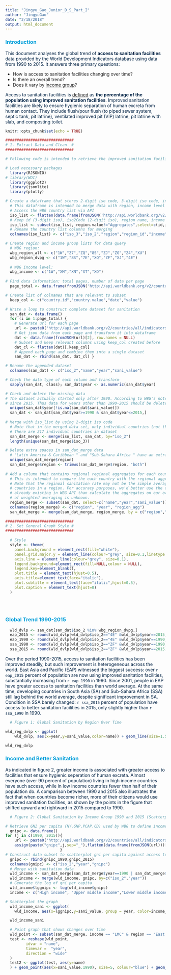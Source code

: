```yaml
---
title: "Jingyu_Gao_Junior_D_S_Part_I"
author: "JingyuGao"
date: "2/18/2018"
output: html_document
---
```


### <span style="color:#009FDA">Introduction</span>

<span style="color:#002244">This document analyses the global trend of **access to sanitation facilities** data provided by the World Development Indicators database using data from 1990 to 2015. It answers three primary questions:</span>

* How is access to sanitation facilities changing over time?
* Is there an overall trend?
* Does it vary by [income group](https://datahelpdesk.worldbank.org/knowledgebase/articles/906519-world-bank-country-and-lending-groups)?

<span style="color:#002244">Access to sanitation facilities is [defined](https://data.worldbank.org/indicator/SH.STA.ACSN) as **the percentage of the population using improved sanitation facilities**. Improved sanitation facilities are likely to ensure hygienic separation of human excreta from human contact. They include flush/pour flush (to piped sewer system, septic tank, pit latrine), ventilated improved pit (VIP) latrine, pit latrine with slab, and composting toilet.</span>



```r
knitr::opts_chunk$set(echo = TRUE)
```



```r

##############################
# 1. Extract Data and Clean  #
##############################

# Following code is intended to retrieve the improved sanitation facilities (% of population with access) from the World Development Indicators database. It extracts data via WBG API data formatted in JSON, then unpacks the nested JSON web page data into the desired format for analysis.

# Load necessary packages
  library(RJSONIO)
# library(WDI)
  library(ggplot2)
  library(jsonlite)
  library(plotly)

# Create a dataframe that stores 2-digit iso code, 3-digit iso code, income level for each country
  # This dataframe is intended to merge data with region, income level as separate columns
  # Access the WBG country list via API  
  iso_list <- flatten(data.frame(fromJSON('http://api.worldbank.org/v2/countries?format=json&per_page=500')))
  # Keep id (3-digit iso), iso2Code (2-digit iso), region name, income level columns, and individual countries only
  iso_list <- subset(iso_list, region.value!="Aggregates",select=c(id,iso2Code,region.value,region.id, incomeLevel.id, incomeLevel.value))
  # Rename the country list columns for merging
  colnames(iso_list) <- c("iso_3","iso_2","region","region_id","income","income_id")

# Create region and income group lists for data query
  # WBG region:
  wbg_region_all <- c("1W","Z7","ZQ","8S","ZJ","ZG","Z4","XU")
  wbg_region_dvpg <- c("1W","8S","7E","XQ","ZF","XJ","4E")
  
  # WBG income level:
  wbg_income <- c("1W","XM","XN","XT","XD")
  
# Find data information: total pages, number of data per page
  page_total <- data.frame(fromJSON('http://api.worldbank.org/v2/countries/all/indicators/SH.STA.ACSN?format=json&date=1990:2015&per_page=500'))[[2]][1]

# Create list of colnames that are relevant to subset 
  keep_col <- c("country.id","country.value","date","value")

# Write a loop to construct complete dataset for sanitation
  san_dat <- data.frame()
  for (i in 1:page_total) {
    # Generate url for each page
    url <- paste0('http://api.worldbank.org/v2/countries/all/indicators/SH.STA.ACSN?format=json&date=1990:2015&per_page=500&page=',i)
    # Get json data from each page and transform it into dataframe
    dat <- data.frame(fromJSON(url)[2], row.names = NULL)
    # Subset and keep relevant columns using keep_col created before
    dat_cl <- flatten(dat)[,keep_col]
    # Append each page and combine them into a single dataset
    san_dat <- rbind(san_dat, dat_cl) }

# Rename the appended dataset
  colnames(san_dat) <- c("iso_2","name","year","sani_value")

# Check the data type of each column and transform
  sapply(san_dat, class); san_dat$year <- as.numeric(san_dat$year)

# Check and delete the missing data
# The dataset actually started only after 1990. According to WBG's note, updates for this data halted
# since 2015. Thus data for years other than 1990-2015 should be deleted in order to reduce redundancy
  unique(san_dat$year[!is.na(san_dat$sani_value)])
  san_dat <- san_dat[san_dat$year>=1990 & san_dat$year<=2015,]
  
# Merge with iso_list by using 2-digit iso code
  # Note that in the merged data set, only individual countries (not the regional aggregates) are kept
  # There are 217 individual countries in dataset
  san_dat_merge <- merge(iso_list, san_dat, by="iso_2")
  length(unique(san_dat_merge$iso_3))

# Delete extra spaces in san_dat_merge data
  # "Latin America & Caribbean " and "Sub-Sahara Africa " have an extra space at the right end 
  unique(san_dat_merge$region) 
  san_dat_merge$region <- trimws(san_dat_merge$region, "both")
  
# Add a column that contains regional regional aggregates for each country observation
  # This is intended to compare the each country with the regional aggregates
  # Note that the reginoal sanitation rate may not be the simple average of sanitation rate of all
  # countries in a region. For accuracy purposes, we'd better use the calculated regional aggregates
  # already existing in WBG API than calculate the aggregates on our own, given the actual methodology
  # of weighted averaging is unknown.
  region_merge <- subset(san_dat, select=c("name","year","sani_value"))
  colnames(region_merge) <- c("region", "year", "region_agg")
  san_dat_merge <- merge(san_dat_merge, region_merge, by = c("region","year"))

##############################
# 2. Set General Graph Style #
##############################
  
  # Style
  style <- theme(
    panel.background = element_rect(fill="white"),
    panel.grid.major.y = element_line(colour="grey", size=0.1,linetype = "dashed"),
    axis.line = element_line(colour="grey", size=0.1),
    legend.background=element_rect(fill=NULL,colour = NULL),
    legend.key=element_blank(),
    plot.title = element_text(hjust=0.5),
    axis.title=element_text(face="italic"),
    plot.subtitle = element_text(face="italic",hjust=0.5),
    plot.caption = element_text(hjust=0)
  )
  
  
  
```

### <span style="color:#009FDA">Global Trend 1990-2015</span>

``` r
  wld_dvlp <- san_dat[san_dat$iso_2 %in% wbg_region_dvpg,]
  eap_2015 <- round(wld_dvlp[wld_dvlp$iso_2=="4E" &wld_dvlp$year==2015,"sani_value"],2)
  eap_1990 <- round(wld_dvlp[wld_dvlp$iso_2=="4E" &wld_dvlp$year==1990,"sani_value"],2)
  ssa_1990 <- round(wld_dvlp[wld_dvlp$iso_2=="ZF" &wld_dvlp$year==1990,"sani_value"],2)
  ssa_2015 <- round(wld_dvlp[wld_dvlp$iso_2=="ZF" &wld_dvlp$year==2015,"sani_value"],2)
```

<span style="color:#002244">Over the period 1990-2015, access to sanitation facilities has been improved steadily, but such improvement is heterogeneous across the world. East Asia and Pacific (EAP) witnessed the biggest success: over `r eap_2015` percent of population are now using improved sanitation facilities, substantially increasing from `r eap_1990` in 1990. Since 2001, people in EAP have greater access to sanitation facilities than world average. At the same time, developing countries in South Asia (SA) and Sub-Sahara Africa (SSA) still lag behind the world average, despite significant improvement in SA. Condition in SSA barely changed: `r ssa_2015` percent of population have access to better sanitation facilities in 2015, only slightly higher than `r ssa_1990` in 1990.</span>

```r

  # Figure 1: Global Sanitation by Region Over Time

wld_reg_dvlp <- ggplot(
    wld_dvlp, aes(x=year,y=sani_value,color=name)) + geom_line(size=1.5) +style + scale_color_manual(name="Region",labels=c("EAP","ECA","LAC","MENA","SA","SSA","World"),values=c("#002244","#00A996","#006068","grey","#98252B","#EB1C2D","#009FDA")) + labs(title="Figure 1. Access to Sanitation Facilities",subtitle="(% of population using improved sanitation facilities)",x="Year",y=NULL, caption="Note: High income countries in these regions and North America are excluded.") + theme(legend.position="right") + annotate("text", x=1992, y=40, label="South Asia and Sub-Sahara Africa \nhave long lagged behind.", hjust=0)

wld_reg_dvlp

```

### <span style="color:#009FDA">Income and Better Sanitation</span>
<span style="color:#002244">As indicated in figure 2, greater income is associated with greater access to facilities that ensure hygienic seperation of human excreta. Almost everyone (over 90 percent of population) living in high income countries have such access, while in low income countries fewer than half of their population do. A comparison between 1990 and 2015 also illustrates the fact that when countries become richer, more of their citizens would use improved sanitation facilities, as shown by the points in the figure that shifted upward and rightward in 2015 compared to 1990.</span>


```r

  # Figure 2: Global Sanitation by Income Group 1990 and 2015 (Scatterplot)

# Retrieve GNI per capita (NY.GNP.PCAP.CD) used by WBG to define income group
  gnipc <- data.frame()  
for (j in c(1990, 2015)){
    url <- paste0('http://api.worldbank.org/v2/countries/all/indicators/NY.GNP.PCAP.CD?format=json&date=',j,'&per_page=500')
    assign(paste("gnipc",j,sep="_"),flatten(data.frame(fromJSON(url)))[,c("country.id","date","value")])
                        }
# Construct data subset to scatterplot gni per capita against access to sanitation facilities in 2015
  gnipc <- rbind(gnipc_1990,gnipc_2015)
  colnames(gnipc) <- c("iso_2","year","gnipc")  
  # Merge with sanitation data
  wld_income <- san_dat_merge[san_dat_merge$year==1990 | san_dat_merge$year==2015, c("iso_2","year","income_id","sani_value","name")]
  wld_income <- merge(wld_income, gnipc, by=c("iso_2","year"))
  # Generate the log of gni per capita
  wld_income$lggnipc <- log(wld_income$gnipc)
  income <- c("High income", "Upper middle income","Lower middle income","Low income")

# Scatterplot the graph
  wld_income_sani <- ggplot(
    wld_income, aes(x=lggnipc,y=sani_value, group = year, color=income_id)) + geom_point(size=2, alpha=0.8) + facet_wrap(~ year, ncol=2) + style + labs(title="Figure 2. Income Level and Sanitation Facilities",subtitle="Comparison between 1990 and 2015",x="Log of GNI per capita",y="% of population using\nimproved sanitation facilities", caption="Note: GNI per capita (NY.GNP.PCAP.CD) is calculated by the World Bank \nGroup atlas method. Each spot represents a country. Color denotes the \nincome level using classification in 2015.") + theme(legend.position="right") + scale_color_manual(name="Income Level",limits=income,labels=income,values=c("#002244","#006068","#00A996","grey"))

  wld_income_sani

```

```r
  # Point graph that shows changes over time
  wld_point <- subset(san_dat_merge, income == "LMC" & region == "East Asia & Pacific" & (year == 1990 | year == 2015),   select=c("name","year","sani_value"))
  test <- reshape(wld_point,
         idvar = "name",
         timevar =  "year",
         direction = "wide"
  )
  test2 <- ggplot(test, aes(y=name)
  ) + geom_point(aes(x=sani_value.1990), size=5, colour="blue") + geom_point(aes(x=sani_value.2015), size=5, colour="red") + style
```


